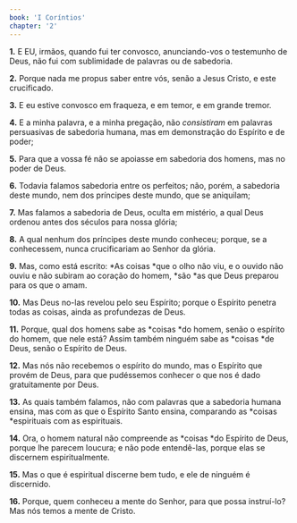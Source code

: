 ```yaml
---
book: 'I Coríntios'
chapter: '2'
---
```


**1.** E EU, irmãos, quando fui ter convosco, anunciando-vos o testemunho de Deus, não fui com sublimidade de palavras ou de sabedoria.

**2.** Porque nada me propus saber entre vós, senão a Jesus Cristo, e este crucificado.

**3.** E eu estive convosco em fraqueza, e em temor, e em grande tremor.

**4.** E a minha palavra, e a minha pregação, não *consistiram* em palavras persuasivas de sabedoria humana, mas em demonstração do Espírito e de poder;

**5.** Para que a vossa fé não se apoiasse em sabedoria dos homens, mas no poder de Deus.

**6.** Todavia falamos sabedoria entre os perfeitos; não, porém, a sabedoria deste mundo, nem dos príncipes deste mundo, que se aniquilam;

**7.** Mas falamos a sabedoria de Deus, oculta em mistério, a qual Deus ordenou antes dos séculos para nossa glória;

**8.** A qual nenhum dos príncipes deste mundo conheceu; porque, se a conhecessem, nunca crucificariam ao Senhor da glória.

**9.** Mas, como está escrito: *As coisas *que o olho não viu, e o ouvido não ouviu e não subiram ao coração do homem, *são *as que Deus preparou para os que o amam.

**10.** Mas Deus no-las revelou pelo seu Espírito; porque o Espírito penetra todas as coisas, ainda as profundezas de Deus.

**11.** Porque, qual dos homens sabe as *coisas *do homem, senão o espírito do homem, que nele está? Assim também ninguém sabe as *coisas *de Deus, senão o Espírito de Deus.

**12.** Mas nós não recebemos o espírito do mundo, mas o Espírito que provém de Deus, para que pudéssemos conhecer o que nos é dado gratuitamente por Deus.

**13.** As quais também falamos, não com palavras que a sabedoria humana ensina, mas com as que o Espírito Santo ensina, comparando as *coisas *espirituais com as espirituais.

**14.** Ora, o homem natural não compreende as *coisas *do Espírito de Deus, porque lhe parecem loucura; e não pode entendê-las, porque elas se discernem espiritualmente.

**15.** Mas o que é espiritual discerne bem tudo, e ele de ninguém é discernido.

**16.** Porque, quem conheceu a mente do Senhor, para que possa instruí-lo? Mas nós temos a mente de Cristo.